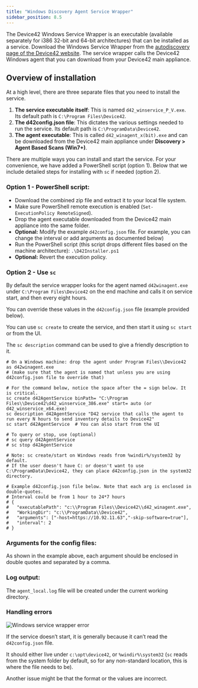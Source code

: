 ```yaml
---
title: "Windows Discovery Agent Service Wrapper"
sidebar_position: 8.5
---
```



The Device42 Windows Service Wrapper is an executable (available separately for i386 32-bit and 64-bit architectures) that can be installed as a service. Download the Windows Service Wrapper from the [autodiscovery page of the Device42 website](https://www.device42.com/autodiscovery/). The service wrapper calls the Device42 Windows agent that you can download from your Device42 main appliance. 

## Overview of installation

At a high level, there are three separate files that you need to install the service. 

1. **The service executable itself**: This is named `d42_winservice_P_V.exe`. Its default path is `C:\Program Files\Device42`. 
2. **The d42config.json file**: This dictates the various settings needed to run the service. Its default path is `C:\ProgramData\Device42`.
3. **The agent executable**: This is called `d42_winagent_x(bit).exe` and can be downloaded from the Device42 main appliance under **Discovery > Agent Based Scans (Win7+)**.

There are multiple ways you can install and start the service. For your convenience, we have added a PowerShell script (option 1). Below that we include detailed steps for installing with `sc` if needed (option 2).

### Option 1 - PowerShell script:

- Download the combined zip file and extract it to your local file system.
- Make sure PowerShell remote execution is enabled (`Set-ExecutionPolicy RemoteSigned`).
- Drop the agent executable downloaded from the Device42 main appliance into the same folder.
- **Optional:** Modify the example `d42config.json` file. For example, you can change the interval or add arguments as documented below)
- Run the PowerShell script (this script drops different files based on the machine architecture):
`.\D42Installer.ps1`
- **Optional:** Revert the execution policy.

### Option 2 - Use `sc`

By default the service wrapper looks for the agent named `d42winagent.exe` under `C:\Program Files\Device42` on the end machine and calls it on service start, and then every eight hours. 

You can override these values in the `d42config.json` file (example provided below).

You can use `sc create` to create the service, and then start it using `sc start` or from the UI.

The `sc description` command can be used to give a friendly description to it.

```
# On a Windows machine: drop the agent under Program Files\\Device42 as d42winagent.exe
# (make sure that the agent is named that unless you are using d42config.json file to override that)

# For the command below, notice the space after the = sign below. It is critical.
sc create d42AgentService binPath= "C:\Program Files\\Device42\d42_winservice_386.exe" start= auto (or d42_winservice_x64.exe)
sc description d42AgentService "D42 service that calls the agent to run every N hours to send inventory details to Device42"
sc start d42AgentService  # You can also start from the UI

# To query or stop, use (optional)
# sc query d42AgentService
# sc stop d42AgentService

# Note: sc create/start on Windows reads from %windir%/system32 by default. 
# If the user doesn't have C: or doesn't want to use C:\ProgramData\Device42, they can place d42config.json in the system32 directory.

# Example d42config.json file below. Note that each arg is enclosed in double-quotes.
# Interval could be from 1 hour to 24*7 hours
# {
#   "executablePath": "c:\\Program Files\\Device42\\d42_winagent.exe",
#   "WorkingDir": "c:\\ProgramData\\Device42",
#   "arguments": ["-host=https://10.92.11.63","-skip-software=true"],
#   "interval": 2
# }

```

### Arguments for the config files:

As shown in the example above, each argument should be enclosed in double quotes and separated by a comma. 

### Log output:

The `agent_local.log` file will be created under the current working directory.

### Handling errors

![Windows service wrapper error](/assets/images/windows-service-wrapper-error.png)

If the service doesn’t start, it is generally because it can’t read the `d42config.json` file. 

It should either live under `c:\opt\device42`, or `%windir%\system32` (`sc` reads from the system folder by default, so for any non-standard location, this is where the file needs to be).

Another issue might be that the format or the values are incorrect.
